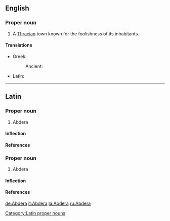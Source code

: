 ==English==
{{wikisource1911Enc|Abdera (Thrace)}}

===Proper noun===
{{en-proper noun}}

# A [[Thrace|Thracian]] town known for the foolishness of its inhabitants.

====Translations====
{{trans-top}}
*Greek:
*:Ancient: {{t|grc|Ἄβδηρα|n|p|sc=polytonic|tr=Abdēra}}
{{trans-mid}}
*Latin: {{t|la|Abdera|n|p|alt=Abdēra}}
{{trans-bottom}}

----
==Latin==

===Proper noun===
{{la-noun|Abdēra|Abderorum|Abdērōrum|n|second}} {{pluralonly}}

# Abdera

====Inflection====
{{la-decl-2nd-N-p-loc|Abder|Abdēr}}

====References====
{{R:Cassells}}

===Proper noun===
{{la-noun|Abdēra|Abderae|Abdērae|f|first}}

# Abdera

====Inflection====
{{la-decl-1st-loc|Abder|Abdēr}}

====References====
{{R:Cassells}}

[[Category:Latin proper nouns]]

[[de:Abdera]]
[[it:Abdera]]
[[la:Abdera]]
[[ru:Abdera]]